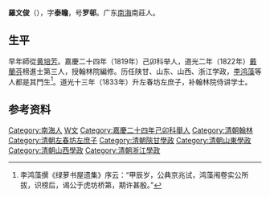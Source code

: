 '''羅文俊'''（{{bd|1789年||1850年|catIdx=L羅}}），字'''泰瞻'''，号'''罗邨'''。广东[[南海|南海]]南莊人。

== 生平 ==
早年師從[[黄培芳|黄培芳]]。嘉慶二十四年（1819年）己卯科举人，道光二年（1822年）[[戴蘭芬|戴蘭芬]]榜進士第三人，授翰林院編修。历任陕甘、山东、山西、浙江学政，[[李鸿藻|李鸿藻]]等人都是其門生<ref>李鸿藻撰《绿萝书屋遗集》序云：“甲辰岁，公典京兆试，鸿藻闱卷实公所拔，识榜后，谒公于虎坊桥第，期许甚殷。”</ref>。道光十三年（1833年）升左春坊左庶子，补翰林院侍讲学士。

== 参考资料 ==
{{reflist}}

{{道光二年壬午恩科殿試金榜}}

{{Authority control}}

{{DEFAULTSORT:Luo羅}}
[[Category:南海人|Category:南海人]]
[[Category:羅姓|W文]]
[[Category:嘉慶二十四年己卯科舉人|Category:嘉慶二十四年己卯科舉人]]
[[Category:清朝翰林|Category:清朝翰林]]
[[Category:清朝左春坊左庶子|Category:清朝左春坊左庶子]]
[[Category:清朝陝甘學政|Category:清朝陝甘學政]]
[[Category:清朝山東學政|Category:清朝山東學政]]
[[Category:清朝山西學政|Category:清朝山西學政]]
[[Category:清朝浙江學政|Category:清朝浙江學政]]